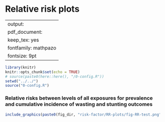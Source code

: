 # Relative risk plots {#RR}

---
output:
  pdf_document:
    keep_tex: yes
fontfamily: mathpazo
fontsize: 9pt
---

\raggedright


```r
library(knitr)
knitr::opts_chunk$set(echo = TRUE)
# source(paste0(here::here(), "/0-config.R"))
setwd("../../")
source("0-config.R")
```

### Relative risks between levels of all exposures for prevalence and cumulative incidence of wasting and stunting outcomes

```r
include_graphics(paste0(fig_dir, "risk-factor/RR-plots/fig-RR-test.png"))
```


